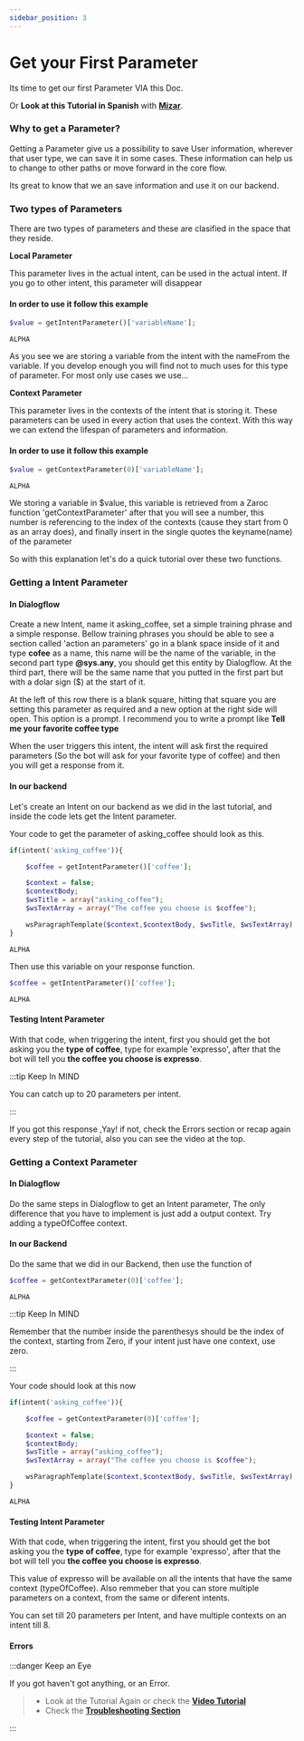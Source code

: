 ```yaml
---
sidebar_position: 3
---
```


# Get your First Parameter


Its time to get our first Parameter VIA this Doc.

Or **Look at this Tutorial in Spanish** with **[Mizar](https://www.youtube.com/watch?v=xH9LWgorjcA&list=PLpVijIXbyeMMxCgN7gMRpu-WNlXXb9Xv7&index=4)**.

### Why to get a Parameter?

Getting a Parameter give us a possibility to save User information, wherever that user type, we can save it in some cases. These information can help us to change to other paths or move forward in the core flow.

Its great to know that we an save information and use it on our backend.

### Two types of Parameters

There are two types of parameters and these are clasified in the space that they reside.

**Local Parameter**

This parameter lives in the actual intent, can be used in the actual intent. If you go to other intent, this parameter will disappear

#### In order to use it follow this example

<Tabs>
<TabItem value="php" label="PHP">

```php
$value = getIntentParameter()['variableName'];
```

</TabItem>
<TabItem value="nodejs" label="Node.js">

```nodejs
ALPHA
```

</TabItem>
</Tabs>

As you see we are storing a variable from the intent with the nameFrom the variable. If you develop enough you will find not to much uses for this type of parameter. For most only use cases we use...

**Context Parameter**

This parameter lives in the contexts of the intent that is storing it. These parameters can be used in every action that uses the context. With this way we can extend the lifespan of parameters and information.

#### In order to use it follow this example

<Tabs>
<TabItem value="php" label="PHP">

```php
$value = getContextParameter(0)['variableName'];
```

</TabItem>
<TabItem value="nodejs" label="Node.js">

```nodejs
ALPHA
```

</TabItem>
</Tabs>

We storing a variable in $value, this variable is retrieved from a Zaroc function 'getContextParameter' after that you will see a number, this number is referencing to the index of the contexts (cause they start from 0 as an array does), and finally insert in the single quotes the keyname(name) of the parameter

So with this explanation let's do a quick tutorial over these two functions.

### Getting a Intent Parameter

#### In Dialogflow

Create a new Intent, name it asking_coffee, set a simple training phrase and a simple response.
Bellow training phrases you should be able to see a section called 'action an parameters' go in a blank space inside of it and type **cofee** as a name, this name will be the name of the variable, in the second part type **@sys.any**, you should get this entity by Dialogflow. At the third part, there will be the same name that you putted in the first part but with a dolar sign ($) at the start of it.

At the left of this row there is a blank square, hitting that square you are setting this parameter as required and a new option at the right side will open. This option is a prompt. I recommend you to write a prompt like **Tell me your favorite coffee type**

When the user triggers this intent, the intent will ask first the required parameters (So the bot will ask for your favorite type of coffee) and then you will get a response from it.

#### In our backend

Let's create an Intent on our backend as we did in the last tutorial, and inside the code lets get the Intent parameter.

Your code to get the parameter of asking_coffee should look as this.

<Tabs>
<TabItem value="php" label="PHP">

```php
if(intent('asking_coffee')){

    $coffee = getIntentParameter()['coffee'];

    $context = false;
    $contextBody;
    $wsTitle = array("asking_coffee");
    $wsTextArray = array("The coffee you choose is $coffee");

    wsParagraphTemplate($context,$contextBody, $wsTitle, $wsTextArray);
}
```

</TabItem>
<TabItem value="nodejs" label="Node.js">

```nodejs
ALPHA
```

</TabItem>
</Tabs>

Then use this variable on your response function.

<Tabs>
<TabItem value="php" label="PHP">

```php
$coffee = getIntentParameter()['coffee'];
```

</TabItem>
<TabItem value="nodejs" label="Node.js">

```nodejs
ALPHA
```

</TabItem>
</Tabs>

#### Testing Intent Parameter

With that code, when triggering the intent, first you should get the bot asking you the **type of coffee**, type for example 'expresso', after that the bot will tell you **the coffee you choose is expresso**.

:::tip Keep In MIND

You can catch up to 20 parameters per intent.

:::

If you got this response ,Yay! if not, check the Errors section or recap again every step of the tutorial, also you can see the video at the top.

### Getting a Context Parameter

#### In Dialogflow

Do the same steps in Dialogflow to get an Intent parameter, The only difference that you have to implement is just add a output context. Try adding a typeOfCoffee context.

#### In our Backend

Do the same that we did in our Backend, then use the function of

<Tabs>
<TabItem value="php" label="PHP">

```php
$coffee = getContextParameter(0)['coffee'];
```

</TabItem>
<TabItem value="nodejs" label="Node.js">

```nodejs
ALPHA
```

</TabItem>
</Tabs>

:::tip Keep In MIND

Remember that the number inside the parenthesys should be the index of the context, starting from Zero, if your intent just have one context, use zero.

:::

Your code should look at this now

<Tabs>
<TabItem value="php" label="PHP">

```php
if(intent('asking_coffee')){

    $coffee = getContextParameter(0)['coffee'];

    $context = false;
    $contextBody;
    $wsTitle = array("asking_coffee");
    $wsTextArray = array("The coffee you choose is $coffee");

    wsParagraphTemplate($context,$contextBody, $wsTitle, $wsTextArray);
}
```

</TabItem>
<TabItem value="nodejs" label="Node.js">

```nodejs
ALPHA
```

</TabItem>
</Tabs>

#### Testing Intent Parameter

With that code, when triggering the intent, first you should get the bot asking you the **type of coffee**, type for example 'expresso', after that the bot will tell you **the coffee you choose is expresso**.

This value of expresso will be available on all the intents that have the same context (typeOfCoffee). Also remmeber that you can store multiple parameters on a context, from the same or diferent intents.

You can set till 20 parameters per Intent, and have multiple contexts on an intent till 8.

#### Errors

:::danger Keep an Eye

If you got haven't got anything, or an Error.

> - Look at the Tutorial Again or check the [**Video Tutorial**](https://google.com)
> - Check the [**Troubleshooting Section**](./../zaroc-advanced/troubleshooting)

:::
